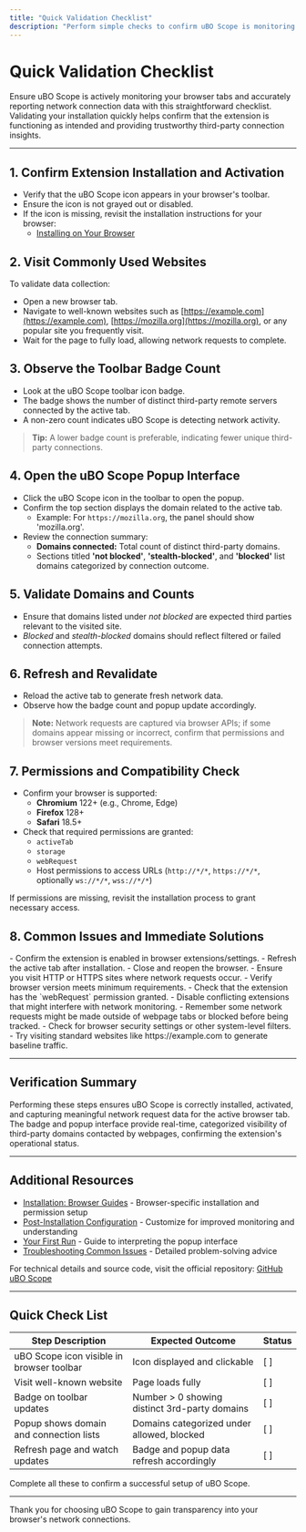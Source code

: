 ```yaml
---
title: "Quick Validation Checklist"
description: "Perform simple checks to confirm uBO Scope is monitoring your browser tabs and providing correct connection data. Validate installation by visiting commonly used sites and observing whether the badge and popup reflect network activity."
---
```


# Quick Validation Checklist

Ensure uBO Scope is actively monitoring your browser tabs and accurately reporting network connection data with this straightforward checklist. Validating your installation quickly helps confirm that the extension is functioning as intended and providing trustworthy third-party connection insights.

---

## 1. Confirm Extension Installation and Activation

- Verify that the uBO Scope icon appears in your browser's toolbar.
- Ensure the icon is not grayed out or disabled.
- If the icon is missing, revisit the installation instructions for your browser:
  - [Installing on Your Browser](https://github.com/gorhill/uBO-Scope#installation)

## 2. Visit Commonly Used Websites

To validate data collection:

- Open a new browser tab.
- Navigate to well-known websites such as [https://example.com](https://example.com), [https://mozilla.org](https://mozilla.org), or any popular site you frequently visit.
- Wait for the page to fully load, allowing network requests to complete.

## 3. Observe the Toolbar Badge Count

- Look at the uBO Scope toolbar icon badge.
- The badge shows the number of distinct third-party remote servers connected by the active tab.
- A non-zero count indicates uBO Scope is detecting network activity.

> **Tip:** A lower badge count is preferable, indicating fewer unique third-party connections.

## 4. Open the uBO Scope Popup Interface

- Click the uBO Scope icon in the toolbar to open the popup.
- Confirm the top section displays the domain related to the active tab.
  - Example: For `https://mozilla.org`, the panel should show 'mozilla.org'.
- Review the connection summary:
  - **Domains connected:** Total count of distinct third-party domains.
  - Sections titled **'not blocked'**, **'stealth-blocked'**, and **'blocked'** list domains categorized by connection outcome.

## 5. Validate Domains and Counts

- Ensure that domains listed under _not blocked_ are expected third parties relevant to the visited site.
- _Blocked_ and _stealth-blocked_ domains should reflect filtered or failed connection attempts.

## 6. Refresh and Revalidate

- Reload the active tab to generate fresh network data.
- Observe how the badge count and popup update accordingly.

> **Note:** Network requests are captured via browser APIs; if some domains appear missing or incorrect, confirm that permissions and browser versions meet requirements.

## 7. Permissions and Compatibility Check

- Confirm your browser is supported:
  - **Chromium** 122+ (e.g., Chrome, Edge)
  - **Firefox** 128+
  - **Safari** 18.5+
- Check that required permissions are granted:
  - `activeTab`
  - `storage`
  - `webRequest`
  - Host permissions to access URLs (`http://*/*`, `https://*/*`, optionally `ws://*/*`, `wss://*/*`)

If permissions are missing, revisit the installation process to grant necessary access.

## 8. Common Issues and Immediate Solutions

<AccordionGroup title="Troubleshooting Quick Validation">
<Accordion title="No Badge or Empty Popup">
- Confirm the extension is enabled in browser extensions/settings.
- Refresh the active tab after installation.
- Close and reopen the browser.
- Ensure you visit HTTP or HTTPS sites where network requests occur.
</Accordion>
<Accordion title="Badge Count Never Updates">
- Verify browser version meets minimum requirements.
- Check that the extension has the `webRequest` permission granted.
- Disable conflicting extensions that might interfere with network monitoring.
</Accordion>
<Accordion title="Domains Not Appearing as Expected">
- Remember some network requests might be made outside of webpage tabs or blocked before being tracked.
- Check for browser security settings or other system-level filters.
- Try visiting standard websites like https://example.com to generate baseline traffic.
</Accordion>
</AccordionGroup>

---

## Verification Summary

Performing these steps ensures uBO Scope is correctly installed, activated, and capturing meaningful network request data for the active browser tab. The badge and popup interface provide real-time, categorized visibility of third-party domains contacted by webpages, confirming the extension's operational status.

---

## Additional Resources

- [Installation: Browser Guides](/getting-started/installation-and-setup/installing-on-your-browser) - Browser-specific installation and permission setup
- [Post-Installation Configuration](/getting-started/installation-and-setup/configuring-ubo-scope) - Customize for improved monitoring and understanding
- [Your First Run](/getting-started/first-use-and-troubleshooting/launching-ubo-scope) - Guide to interpreting the popup interface
- [Troubleshooting Common Issues](/getting-started/first-use-and-troubleshooting/troubleshooting) - Detailed problem-solving advice

For technical details and source code, visit the official repository: [GitHub uBO Scope](https://github.com/gorhill/uBO-Scope)

---

## Quick Check List

| Step Description                          | Expected Outcome                           | Status  |
|-----------------------------------------|--------------------------------------------|---------|
| uBO Scope icon visible in browser toolbar | Icon displayed and clickable                | [ ]     |
| Visit well-known website                | Page loads fully                            | [ ]     |
| Badge on toolbar updates                | Number > 0 showing distinct 3rd-party domains | [ ]   |
| Popup shows domain and connection lists| Domains categorized under allowed, blocked | [ ]     |
| Refresh page and watch updates          | Badge and popup data refresh accordingly   | [ ]     |

Complete all these to confirm a successful setup of uBO Scope.

---

Thank you for choosing uBO Scope to gain transparency into your browser's network connections.

